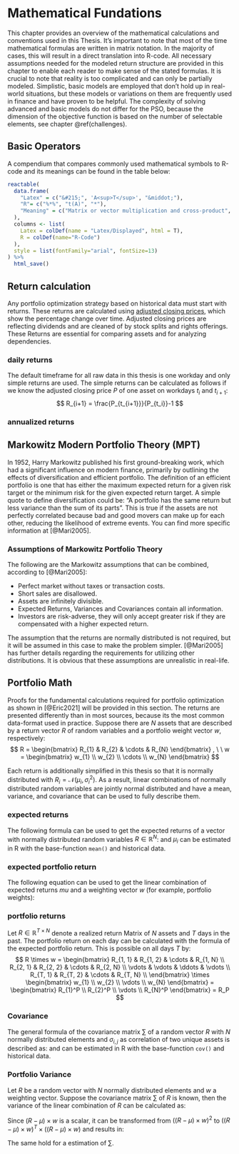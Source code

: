 # Mathematical Fundations
This chapter provides an overview of the mathematical calculations and conventions used in this Thesis. It's important to note that most of the time mathematical formulas are written in matrix notation. In the majority of cases, this will result in a direct translation into R-code. All necessary assumptions needed for the modeled return structure are provided in this chapter to enable each reader to make sense of the stated formulas. It is crucial to note that reality is too complicated and can only be partially modeled. Simplistic, basic models are employed that don't hold up in real-world situations, but these models or variations on them are frequently used in finance and have proven to be helpful. The complexity of solving advanced and basic models do not differ for the PSO, because the dimension of the objective function is based on the number of selectable elements, see chapter \@ref(challenges).

## Basic Operators
A compendium that compares commonly used mathematical symbols to R-code and its meanings can be found in the table below:

```r
reactable(
  data.frame(
    "Latex" = c("&#215;", 'A<sup>T</sup>', "&middot;"),
    "R"= c("%*%", "t(A)", "*"),
    "Meaning" = c("Matrix or vector multiplication and cross-product", "transpose of Matrix or vector A", "Scalar or elementwise vector multiplication")
  ), 
  columns <- list(
    Latex = colDef(name = "Latex/Displayed", html = T),
    R = colDef(name="R-Code")
  ),
  style = list(fontFamily="arial", fontSize=13)
) %>% 
  html_save()
```

## Return calculation
Any portfolio optimization strategy based on historical data must start with returns. These returns are calculated using [adjusted closing prices](https://www.investopedia.com/terms/a/adjusted closing price.asp), which show the percentage change over time. Adjusted closing prices are reflecting dividends and are cleaned of by stock splits and rights offerings. These Returns are essential for comparing assets and for analyzing dependencies.

### daily returns
The default timeframe for all raw data in this thesis is one workday and only simple returns are used. The simple returns can be calculated as follows if we know the adjusted closing price $P$ of one asset on workdays $t_i$ and $t_{i+1}$:
$$
  R_{i+1} = \frac{P_{t_{i+1}}}{P_{t_i}}-1
$$

### annualized returns

## Markowitz Modern Portfolio Theory (MPT)
In 1952, Harry Markowitz published his first ground-breaking work, which had a significant influence on modern finance, primarily by outlining the effects of diversification and efficient portfolio. The definition of an efficient portfolio is one that has either the maximum expected return for a given risk target or the minimum risk for the given expected return target. A simple quote to define diversification could be: "A portfolio has the same return but less variance than the sum of its parts". This is true if the assets are not perfectly correlated because bad and good movers can make up for each other, reducing the likelihood of extreme events. You can find more specific information at [@Mari2005].

### Assumptions of Markowitz Portfolio Theory
The following are the Markowitz assumptions that can be combined, according to [@Mari2005]:

+ Perfect market without taxes or transaction costs.
+ Short sales are disallowed.
+ Assets are infinitely divisible.
+ Expected Returns, Variances and Covariances contain all information.
+ Investors are risk-adverse, they will only accept greater risk if they
are compensated with a higher expected return.


The assumption that the returns are normally distributed is not required, but it will be assumed in this case to make the problem simpler. [@Mari2005] has further details regarding the requirements for utilizing other distributions. It is obvious that these assumptions are unrealistic in real-life.

## Portfolio Math
Proofs for the fundamental calculations required for portfolio optimization as shown in [@Eric2021] will be provided in this section. The returns are presented differently than in most sources, because its the most common data-format used in practice. Suppose there are $N$ assets that are described by a return vector $R$ of random variables and a portfolio weight vector $w$, respectively:
$$
  R = 
  \begin{bmatrix}
    R_{1} & R_{2} & \cdots & R_{N}  
 \end{bmatrix}
 , \ \ 
 w = 
  \begin{bmatrix}
    w_{1} \\ 
    w_{2} \\
    \cdots \\
    w_{N}  
 \end{bmatrix}
$$

Each return is additionally simplified in this thesis so that it is normally distributed  with $R_i = \mathcal{N}(\mu_i, \sigma_i^2)$. As a result, linear combinations of normally distributed random variables are jointly normal distributed and have a mean, variance, and covariance that can be used to fully describe them.

### expected returns
The following formula can be used to get the expected returns of a vector with normally distributed random variables $R \in \mathbb{R}^{N}$:
\begin{align*}
  E[R] &=
  \begin{bmatrix}
    E[R_{1}] & E[R_{2}] & \cdots & E[R_{N}]  
 \end{bmatrix}\\
 &=
 \begin{bmatrix}
    \mu_{1} & \mu_{2} & \cdots & \mu_{N} 
 \end{bmatrix}
 =
 \mu
\end{align*}
and $\mu_i$ can be estimated in R with the base-function `mean()` and historical data.

### expected portfolio return
The following equation can be used to get the linear combination of expected returns $mu$ and a weighting vector $w$ (for example, portfolio weights):
\begin{align*}
 \mu \times w &=
  \begin{bmatrix}
    E[\mu_{1}] & E[\mu_{2}] & \cdots & E[\mu_{N}]
 \end{bmatrix}
  \times 
  \begin{bmatrix}
    w_{1} \\ 
    w_{2} \\
    \cdots \\
    w_{N}  
 \end{bmatrix} \\
 &=
 E[\mu_{1}] \cdot w_1 + E[\mu_{2}] \cdot w_2 + \cdots + E[\mu_{N}] \cdot w_{N} 
 =
 \mu_P
\end{align*}

### portfolio returns
Let $R \in \mathbb{R}^{T \times N}$ denote a realized return Matrix of $N$ assets and $T$ days in the past. The portfolio return on each day can be calculated with the formula of the expected portfolio return. This is possible on all days $T$ by:
$$
  R \times w = 
  \begin{bmatrix}
    R_{1, 1} & R_{1, 2} & \cdots & R_{1, N} \\
    R_{2, 1} & R_{2, 2} & \cdots & R_{2, N} \\
    \vdots  & \vdots & \ddots & \vdots \\
    R_{T, 1} & R_{T, 2} & \cdots & R_{T, N} \\
 \end{bmatrix}
  \times 
  \begin{bmatrix}
    w_{1} \\ 
    w_{2} \\
    \vdots \\
    w_{N}  
 \end{bmatrix}
 =
   \begin{bmatrix}
    R_{1}^P \\ 
    R_{2}^P \\
    \vdots \\
    R_{N}^P  
 \end{bmatrix}
 =
 R_P
$$


### Covariance
The general formula of the covariance matrix $\sum$ of a random vector $R$ with $N$ normally distributed elements and $\sigma_{i,j}$ as correlation of two unique assets is described as:
\begin{align*}
  Cov(R) &= E[(R-\mu)^T \times (R-\mu)] \\
  &=   \begin{bmatrix}
    \sigma_1^2 & \sigma_{1,2} & \cdots & \sigma_{1,N} \\
    \sigma_{2, 1} & \sigma_2^2 & \cdots & \sigma_{2, N} \\
    \vdots  & \vdots & \ddots & \vdots \\
    \sigma_{N, 1} & \sigma_{N, 2} & \cdots & \sigma_N^2 \\
 \end{bmatrix}\\
  &=\sum
\end{align*}
and can be estimated in R with the base-function `cov()` and historical data.

### Portfolio Variance
Let $R$ be a random vector with $N$ normally distributed elements and $w$ a weighting vector. Suppose the covariance matrix $\sum$ of $R$ is known, then the variance of the linear combination of $R$ can be calculated as:
\begin{align*}
  Var(R \times w) &= E[(R \times w - \mu \times w)^2] \\
  &= E[((R - \mu) \times w)^2]
\end{align*}

Since $(R - \mu) \times w$ is a scalar, it can be transformed from $((R - \mu) \times w)^2$ to $((R - \mu) \times w)^T \times ((R - \mu) \times w)$ and results in:
\begin{align*}
  Var(R \times w) &= E[((R - \mu) \times w)^T \times ((R - \mu) \times w)]\\ 
  &= E[(w^T \times (R - \mu)^T) \times ((R - \mu) \times w)]\\ 
  &= w^T \times E[(R - \mu)^T \times (R - \mu)] \times w \\
  &= w^T \times \sum \times w
\end{align*}

The same hold for a estimation of $\sum$.





